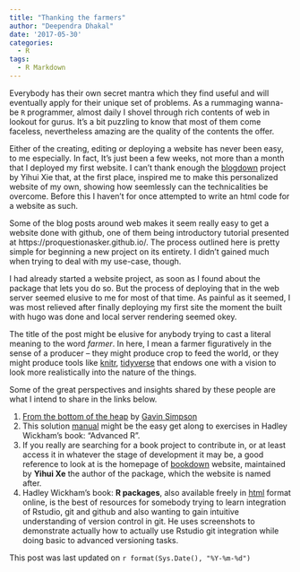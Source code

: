 ```yaml
---
title: "Thanking the farmers"
author: "Deependra Dhakal"
date: '2017-05-30'
categories:
  - R
tags: 
  - R Markdown
---
```


Everybody has their own secret mantra which they find useful and will eventually apply for their unique set of problems. As a rummaging wanna-be `R` programmer, almost daily I shovel through rich contents of web in lookout for gurus. It's a bit puzzling to know that most of them come faceless, nevertheless amazing are the quality of the contents the offer. 

Either of the creating, editing or deploying a website has never been easy, to me especially. In fact, It's just been a few weeks, not more than a month that I deployed my first website. I can't thank enough the [blogdown](https://bookdown.org/yihui/blogdown/) project by Yihui Xie that, at the first place, inspired me to make this personalized website of my own, showing how seemlessly can the technicalities be overcome. Before this I haven't for once attempted to write an html code for a website as such.

Some of the blog posts around web makes it seem really easy to get a website done with github, one of them being introductory tutorial presented at https://proquestionasker.github.io/. The process outlined here is pretty simple for beginning a new project on its entirety. I didn't gained much when trying to deal with my use-case, though.

I had already started a website project, as soon as I found about the package that lets you do so. But the process of deploying that in the web server seemed elusive to me for most of that time. As painful as it seemed, I was most relieved after finally deploying my first site the moment the built with hugo was done and local server rendering seemed okey.

The title of the post might be elusive for anybody trying to cast a literal meaning to the word _farmer_. In here, I mean a farmer figuratively in the sense of a producer -- they might produce crop to feed the world, or they might produce tools like [knitr](https://yihui.name/knitr/), [tidyverse](https://www.tidyverse.org/) that endows one with a vision to look more realistically into the nature of the things.

Some of the great perspectives and insights shared by these people are what I intend to share in the links below.

1. [From the bottom of the heap](http://www.fromthebottomoftheheap.net/) by [Gavin Simpson](https://github.com/gavinsimpson)
2. This solution [manual](https://github.com/Tazinho/Advanced-R-Solutions/) might be the easy get along to exercises in Hadley Wickham's book: "Advanced R".
3. If you really are searching for a book project to contribute in, or at least access it in whatever the stage of development it may be, a good reference to look at is the homepage of [bookdown](https://bookdown.org/) website, maintained by **Yihui Xe** the author of the package, which the website is named after.
4. Hadley Wickham's book: **R packages**, also available freely in [html]() format online, is the best of resources for somebody trying to learn integration of Rstudio, git and github and also wanting to gain intuitive understanding of version control in git. He uses screenshots to demonstrate actually how to actually use Rstudio git integration while doing basic to advanced versioning tasks.

This post was last updated on `r format(Sys.Date(), "%Y-%m-%d")`
